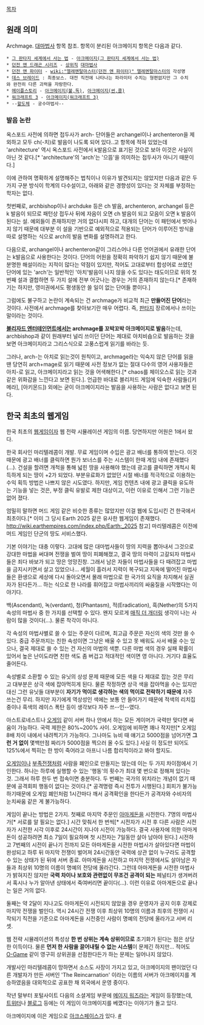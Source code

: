 [[목차]]
== 원래 의미 ==
Archmage. [[대마법사]] 항목 참조. 항목이 분리된 아크메이지 항목은 다음과 같다.

 * [[그 판타지 세계에서 사는 법]] - [[아크메이지(그 판타지 세계에서 사는 법)]]
 * [[던전 앤 드래곤 시리즈]] - [[상위직]] [[대마법사]]
 * [[던전 앤 파이터]] - [[wiki:"엘레멘탈마스터(던전 앤 파이터)" 엘레멘탈마스터]]의 각성명
 * [[데스 브레이드]] : 최종보스. 대전 직전에 나타나는 파라미터 수치는 형편없지만 그 수치와 완전히 다른 괴력을 자랑한다.
 * [[메이플스토리]] - [[아크메이지(불,독)]], [[아크메이지(썬,콜)]]
 * [[워크래프트 3]] - [[아크메이지(워크래프트 3)]]
 * --[[왈도체]] - 궁수마법사--

=== 발음 논란 ===
옥스포드 사전에 의하면 접두사가 arch- 단어들은 archangel이나 archenteron을 제외하고 모두 ch(-치)로 발음이 나도록 되어 있다..고 항목에 적혀 있었는데 'architecture' 역시 옥스포드 사전에서 k발음으로 표기된 것으로 보아 이것은 사실이 아닌 것 같다.[* 'architecture'의 'arch'는 '으뜸'을 의미하는 접두사가 아니기 때문이다.]

이에 관하여 명확하게 설명해주는 법칙이나 이유가 발견되지는 않았지만 다음과 같은 두 가지 구분 방식이 학계의 다수설이고, 아래와 같은 경향성이 있다는 것 자체를 부정하는 학자는 없다.

첫번째로, archbishop이나 archduke 등은 ch 발음, archenteron, archangel 등은 k 발음이 되므로 패턴상 접두사 뒤에 자음이 오면 ch 발음이 되고 모음이 오면 k 발음이 된다는 설. 예외들이 존재하지만 거의 없다시피 하고, 대개의 단어는 이 패턴에서 벗어나지 않기 때문에 대부분 이 설을 기반으로 예외적으로 적용되는 단어가 이루어진 방식을 따로 설명하는 식으로 arch의 발음 변화를 설명하려고 한다.

다음으로, archangel이나 archenteron같이 그리스어나 다른 언어권에서 유래한 단어는 k발음으로 사용한다는 것이다. 단어의 어원을 정확히 파악하기 쉽지 않기 때문에 불분명한 해설이라는 지적이 많다는 약점이 있지만, 적어도 고대로부터 합성어로 쓰였던 단어에 있는 'arch'는 일반적인 '아치'발음이 나지 않을 수도 있다는 태도이므로 위의 첫번째 설과 결합하면 두 가지 설에 전부 어긋나는 경우는 거의 존재하지 않는다.[* 존재하기는 하지만, 영미권에서도 평생동안 쓸 일이 없는 단어들 뿐이다.] 

그럼에도 불구하고 논란이 계속되는 건 archmage가 비교적 최근 '''만들어진 단어'''라는 것이다. 사전에서 archmage를 찾아보기란 매우 어렵다. 즉, [[판타지]] 장르에서나 쓰이는 말이라는 것이다. 

'''[[블리자드 엔터테인먼트]]에서는 archmage를 꼬박꼬박 아크메이지로 발음'''하는데, archbishop과 같이 원래부터 널리 쓰이던 단어는 제대로 아치비숍으로 발음하는 것을 보면 아크메이지라고 그리스식으로 고풍스럽게 읽기를 바라는 듯.

그러나, arch-는 아치로 읽는것이 원칙이고, archmage라는 익숙지 않은 단어를 읽을땐 당연히 arch+mage로 읽기 때문에 사전 정보가 없는 절대 다수의 영어 사용자들은 아치-로 읽고, 아크메이지라고 읽는 것을 어색해한다.[* chaos를 체이오스로 읽는 것과 같은 위화감을 느낀다고 보면 된다.]. 언급한 바대로 블리저드 게임에 익숙한 사람들([키메라], [아키몬드]) 외에는 굳이 아크메이지라는 발음을 사용하는 사람은 없다고 보면 된다.
== 한국 최초의 웹게임 ==
한국 최초의 [[웹게임]]이자 웹 전략 시뮬레이션 게임의 이름. 당연하지만 어원은 1에서 왔다.

한국 회사인 마리텔레콤이 개발. 무료 게임이며 수입은 광고 배너를 통하여 받는다. 이것 때문에 광고 배너를 클릭하면 뭔가 보너스를 주는 시스템이 한때 게임 내에 존재했다(…). 건설을 할려면 개척을 통해 넓힌 땅을 사용해야 했는데 광고를 클릭하면 개척시 획득하게 되는 땅이 +2가 되었다. 부분유료화가 없었던 시절 배너를 적극적으로 이용하는 수익 획득 방법은 나쁘지 않은 시도였다. 하지만, 게임 컨텐츠 내에 광고 클릭을 유도하는 기능을 넣는 것은, 부정 클릭 유발로 제한 대상이고, 이런 이유로 인해서 그런 기능은 없어 졌다.

엄밀히 말하면 머드 게임 같은 비슷한 종류는 많았지만 이걸 웹에 도입시킨 건 한국에서 최초이다.[* 이미 그 당시 Earth 2025 같은 유사한 웹게임이 존재했다. http://wiki.earthempires.com/index.php/Earth:_2025 참고] 마리텔레콤은 이전에 머드 게임인 단군의 땅도 서비스했다.

기본 이야기는 대충 이렇다. 고대에 많은 대마법사들이 땅의 지력을 뽑아내서 그것으로 강대한 마법을 써대며 전쟁을 벌여 땅이 피폐해졌고, 결국 땅의 마력이 고갈되자 마법사들은 죄다 바보가 되고 땅은 엉망진창. 그래서 남은 자들이 마법사들을 다 때려잡고 마법을 금지시키면서 살고 있었으나... 세월이 흘러서 지력이 복구되고 지옥에 떨어진 마법사들은 환생으로 세상에 다시 돌아오면서 몰래 마법으로 한 국가의 요직을 차지해서 실권자가 된다든가... 하는 식으로 한 나라를 휘어잡고 마법사끼리의 싸움질을 시작했다는 이야기다.

백(Ascendant), 녹(verdant), 청(Phantasm), 적(Eradication), 흑(Nether)의 5가지 속성의 마법사 중 한 가지를 선택할 수 있다. 왠지 모르게 [[매직 더 개더링]] 생각이 나는 사람이 많을 것이다(…). 물론 착각이 아니다.

각 속성의 마법사별로 쓸 수 있는 주문이 다르며, 최고급 주문은 자신의 색의 것만 쓸 수 있다. 중급 주문까지는 친한 속성이면 그냥은 배울 수 있고 못 배워도 사서 배울 수는 있으나, 결국 제대로 쓸 수 있는 건 자신의 마법의 색뿐. 다른 마법 색의 경우 실패 확률이 있어서 높은 난이도라면 친한 색도 좀 버겁고 적대적인 색이면 영 아니다. 거기다 효율도 줄어든다.

속성별로 소환할 수 있는 유닛의 상성 문제 때문에 모든 색을 다 제대로 잡는 것은 무리고 대부분은 상극 색에 잡아먹히게 된다. 물론 작정하면 상극 색을 잡아먹을 수는 있지만 대신 그런 유닛들 대부분이 '''자기가 먹이로 생각하는 색의 먹이로 전락하기 때문에''' 자주 쓰는건 무리. 하지만 자기에게 역상성인 색에는 보통 안 들어가기 때문에 적색의 리치집중이나 흑색의 레이스 폭탄 등이 생각보다 자주 쓰--인--였다.

아스트로네스트나 [[오게임]] 같이 서버 하나 안에서 하는 모든 게이머가 국력만 맞다면 싸움이 가능하다. 국력 제한은 80%~200% 사이. 오게임에 비하면 꽤나 작지만[* 오게임 8배 차이 내에서 내려찍기가 가능하다. 그나마도 뉴비 때 얘기고 5000점을 넘어가면 '''그런 거 없이''' 몇백만점 짜리가 5000점을 찍으러 올 수도 있다.] 사실 이 정도만 되어도 125%에서 찍히는 한 방이 죽어라고 아프니 나름 합리적이라고 봐야 할지도.

[[오게임]]이나 [[부족전쟁]]처럼 사람을 폐인으로 만들지는 않는데 이는 두 가지 차이점에서 기인한다. 하나는 하루에 실행할 수 있는 '행동'의 횟수가 최대 몇 번으로 정해져 있다는 것. 그래서 하루 한두 번 접속이면 충분하다. 두 번째는 국가의 위치라는 개념이 없기 때문에 공격회피 행동이 없다는 것이다.[* 공격명령 즉시 전투가 시행된다.] 회피가 불가능하기때문에 오게임 폐인처럼 1시간마다 깨서 공격확인을 한다든가 공격자와 수비자의 눈치싸움 같은 게 불가능하다.

게임이 끝나는 방법은 2가지. 첫째로 마지막 주문인 [[아마게돈]]을 시전한다. 7명의 마법사가[* 서로를 알 필요는 없다.] 시간 맞춰서 한 번씩[* 시전자가 시전 후 다른 사람은 시전자가 시전한 시각 이후로 24시간이 지나야 시전이 가능하다. 결국 사용자에 의한 아마게돈이 성공하려면 최소 7일이 필요하며 첫 시전자는 7일동안 살아 남아야 된다.] 시전하고 7번째의 시전이 끝나기 전까지 모든 아마게돈을 시전한 마법사가 살아있다면 마법이 완성되고 하루 뒤 마지막 전쟁이 벌어져 24시간동안 국력에 상관 없이 누구라도 공격할 수 있는 상태가 된 뒤에 서버 종료. 아마게돈을 시전하고 마지막 전쟁에서도 살아남은 자들과 최상위 10명의 이름이 명예의 전당에 올라간다. 그런데 아마게돈을 시전한 마법사가 밝혀지진 않지만 '''국력 차이나 보호와 관련없이 무조건 공격이 되는''' 페널티가 생겨버려서 혹시나 누가 알아낸 상태에서 죽여버리면 끝이다(…). 이런 이유로 아마게돈으로 끝나는 일은 거의 없다.

둘째는 약 2달이 지나고도 아마게돈이 시전되지 않았을 경우 운영자가 공지 이후 강제로 마지막 전쟁을 벌인다. 역시 24시간 전쟁 이후 최상위 10명의 이름과 최후의 전쟁이 시작되기 직전을 기준으로 아마게돈을 시전중인 사람이 명예의 전당에 올라가고 서버 리셋.

웹 전략 시뮬레이션의 특성상 '''한 번 상위는 계속 상위이므로''' 초기화가 된다는 점은 상당한 이득이다. 물론 '''먼저 한 사람을 끌어내릴 수 없는 시스템'''이 문제긴 하지만... 적어도 [[O-Game]] 같이 영구히 상위권을 선점한다든가 하는 문제는 일어나지 않았다.

개발사인 마리텔레콤이 망하면서 소스도 사장이 가지고 있고, 아크메이지의 팬이었던 다른 개발자가 만든 서버인 'The Reincarnation' 이라는 이름의 서버가 아크메이지를 계승하였음을 대외적으로 공표한 채 외국에서 운영 중이다.

작년 말부터 포털사이트 다음의 소셜게임 부문에 [[메이지 워즈]]라는 게임이 등장했는데, [http://twitter.com/#!/zootckcy/statuses/160041387159592961 트위터]나 [http://rurido.egloos.com/3795261 블로그] 등에는 이 게임이 아크메이지를 베꼈다는 이야기가 돌고 있다.

아크메이지에 이은 게임으로 [[아크스페이스]]가 있다. [http://www.khgames.co.kr/news/articleView.html?idxno=19060 #]
